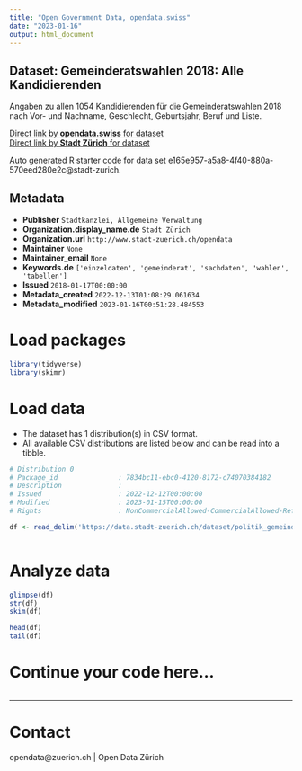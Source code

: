 ```yaml
---
title: "Open Government Data, opendata.swiss"
date: "2023-01-16"
output: html_document
---
```


## Dataset: Gemeinderatswahlen 2018: Alle Kandidierenden

Angaben zu allen 1054 Kandidierenden für die Gemeinderatswahlen 2018 nach Vor- und Nachname, Geschlecht, Geburtsjahr, Beruf und Liste.

[Direct link by **opendata.swiss** for dataset](https://opendata.swiss/de/dataset/gemeinderatswahlen-2018-alle-kandidierenden1)<br>
[Direct link by **Stadt Zürich** for dataset](https://data.stadt-zuerich.ch/dataset/politik_gemeinderatswahlen_2018_kandidierende)

Auto generated R starter code for data set e165e957-a5a8-4f40-880a-570eed280e2c@stadt-zurich.

## Metadata

- **Publisher** `Stadtkanzlei, Allgemeine Verwaltung`
- **Organization.display_name.de** `Stadt Zürich`
- **Organization.url** `http://www.stadt-zuerich.ch/opendata`
- **Maintainer** `None`
- **Maintainer_email** `None`
- **Keywords.de** `['einzeldaten', 'gemeinderat', 'sachdaten', 'wahlen', 'tabellen']`
- **Issued** `2018-01-17T00:00:00`
- **Metadata_created** `2022-12-13T01:08:29.061634`
- **Metadata_modified** `2023-01-16T00:51:28.484553`


# Load packages

```r

library(tidyverse)
library(skimr)

```

# Load data

-   The dataset has 1 distribution(s) in CSV format.
-   All available CSV distributions are listed below and can be read into a tibble.

```r

# Distribution 0
# Package_id               : 7834bc11-ebc0-4120-8172-c74070384182
# Description              : 
# Issued                   : 2022-12-12T00:00:00
# Modified                 : 2023-01-15T00:00:00
# Rights                   : NonCommercialAllowed-CommercialAllowed-ReferenceNotRequired

df <- read_delim('https://data.stadt-zuerich.ch/dataset/politik_gemeinderatswahlen_2018_kandidierende/download/gemeinderatswahlen_2018_kandidierende.csv')



```

# Analyze data

```r

glimpse(df)
str(df)
skim(df)

head(df)
tail(df)

```

# Continue your code here...

```r

```

------------------------------------------------------------------------

# Contact

opendata@zuerich.ch | Open Data Zürich
